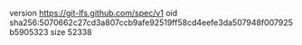 version https://git-lfs.github.com/spec/v1
oid sha256:5070662c27cd3a807ccb9afe92519ff58cd4eefe3da507948f007925b5905323
size 52338
